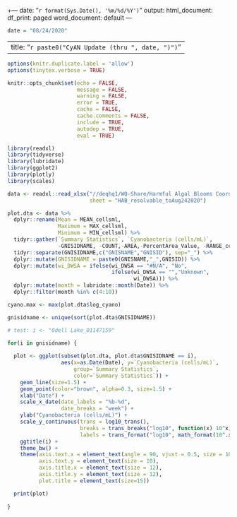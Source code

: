 +---
date: "`r format(Sys.Date(), '%m/%d/%Y')`"
output:
  html_document:
    df_print: paged
  word_document: default
---

```r

date = "08/24/2020"

```
---
title: "`r paste0("CyAN Update (thru ", date, ")")`"
---

```r
options(knitr.duplicate.label = 'allow')
options(tinytex.verbose = TRUE)

knitr::opts_chunk$set(echo = FALSE,
                      message = FALSE,
                      warning = FALSE,
                      error = TRUE,
                      cache = FALSE,
                      cache.comments = FALSE,
                      include = TRUE,
                      autodep = TRUE,
                      eval = TRUE)

library(readxl)
library(tidyverse)
library(lubridate)
library(ggplot2)
library(plotly)
library(scales)

data <- readxl::read_xlsx("//deqhq1/WQ-Share/Harmful Algal Blooms Coordination Team/GIS/cyan/tables/HAB_resolvablelakes_toAug242020.xlsx",
                          sheet = "HAB_resolvable_toAug242020")

plot.dta <- data %>% 
  dplyr::rename(Mean = MEAN_cellsml,
                Maximum = MAX_cellsml,
                Minimum = MIN_cellsml) %>% 
  tidyr::gather(`Summary Statistics`, `Cyanobacteria (cells/mL)`,
                -GNISIDNAME, -COUNT,-AREA,-PercentArea_Value, -RANGE_cellsml,-STD_cellsml, -Day,-Year,-Date,-`...13`, -wi_DWSA) %>% 
  tidyr::separate(GNISIDNAME,c("GNISNAME","GNISID"), sep="_") %>% 
  dplyr::mutate(GNISIDNAME = paste0(GNISNAME,"_",GNISID)) %>% 
  dplyr::mutate(wi_DWSA = ifelse(wi_DWSA == "#N/A", "No",
                                 ifelse(wi_DWSA == "","Unknown",
                                        wi_DWSA))) %>% 
  dplyr::mutate(month = lubridate::month(Date)) %>% 
  dplyr::filter(month %in% c(4:10))

cyano.max <- max(plot.dta$log_cyano)

gnisidname <- unique(sort(plot.dta$GNISIDNAME))

```

```r

# test: i <- "Odell Lake_01147159"

for(i in gnisidname) {
  
  plot <- ggplot(subset(plot.dta, plot.dta$GNISIDNAME == i),
                 aes(x=as.Date(Date), y=`Cyanobacteria (cells/mL)`,
                     group=`Summary Statistics`,
                     color=`Summary Statistics`)) +
    geom_line(size=1.5) +
    geom_point(color="brown", alpha=0.3, size=1.5) +
    xlab("Date") +
    scale_x_date(date_labels = "%b-%d",
                 date_breaks = "week") +
    ylab("Cyanobacteria (cells/mL)") +
    scale_y_continuous(trans = log10_trans(),
                       breaks = trans_breaks("log10", function(x) 10^x),
                       labels = trans_format("log10", math_format(10^.x))) +
    ggtitle(i) +
    theme_bw() +
    theme(axis.text.x = element_text(angle = 90, vjust = 0.5, size = 10),
          axis.text.y = element_text(size = 10),
          axis.title.x = element_text(size = 12),
          axis.title.y = element_text(size = 12),
          plot.title = element_text(size=15))

  print(plot)
  
}

```
